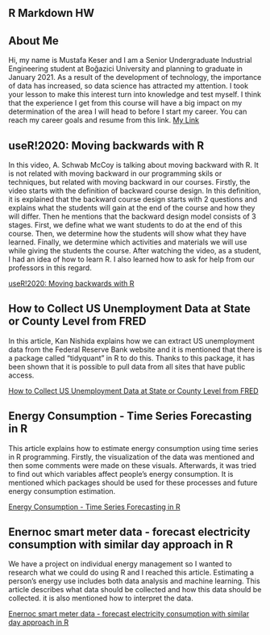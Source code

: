 ## R Markdown HW

## About Me

Hi, my name is Mustafa Keser and I am a Senior Undergraduate Industrial Engineering student at Boğazici University and planning to graduate in January 2021. As a result of the development of technology, the importance of data has increased, so data science has attracted my attention. I took your lesson to make this interest turn into knowledge and test myself. I think that the experience I get from this course will have a big impact on my determination of the area I will head to before I start my career. You can reach my career goals and resume from this link. [My Link](https://www.linkedin.com/in/mustafakeser1/)

## useR!2020: Moving backwards with R

In this video, A. Schwab McCoy is talking about moving backward with R. It is not related with moving backward in our programming skils or techniques, but related with moving backward in our courses.  Firstly, the video starts with the definition of backward course design. In this definition, it is explained that the backward course design starts with 2 questions and explains what the students will gain at the end of the course and how they will differ. Then he mentions that the backward design model consists of 3 stages. First, we define what we want students to do at the end of this course. Then, we determine how the students will show what they have learned. Finally, we determine which activities and materials we will use while giving the students the course. After watching the video, as a student, I had an idea of how to learn R. I also learned how to ask for help from our professors in this regard.

[useR!2020: Moving backwards with R](https://www.youtube.com/watch?v=hPQwGyc9SGA)




## How to Collect US Unemployment Data at State or County Level from FRED

In this article, Kan Nishida explains how we can extract US unemployment data from the Federal Reserve Bank website and it is mentioned that there is a package called "tidyquant" in R to do this. Thanks to this package, it has been shown that it is possible to pull data from all sites that have public access.

[How to Collect US Unemployment Data at State or County Level from FRED](https://blog.exploratory.io/how-to-collect-us-unemployment-data-at-state-or-county-level-from-fred-ad04e48686a4)



## Energy Consumption - Time Series Forecasting in R

This article explains how to estimate energy consumption using time series in R programming. Firstly, the visualization of the data was mentioned and then some comments were made on these visuals. Afterwards, it was tried to find out which variables affect people's energy consumption. It is mentioned which packages should be used for these processes and future energy consumption estimation.

[Energy Consumption - Time Series Forecasting in R](https://www.kaggle.com/apoorvabhide/energy-consumption-time-series-forecasting-in-r)

## Enernoc smart meter data - forecast electricity consumption with similar day approach in R

We have a project on individual energy management so I wanted to research what we could do using R and I reached this article. Estimating a person's energy use includes both data analysis and machine learning. This article describes what data should be collected and how this data should be collected. it is also mentioned how to interpret the data.

[Enernoc smart meter data - forecast electricity consumption with similar day approach in R](https://petolau.github.io/Forecast-electricity-consumption-with-similar-day-approach-in-R/)


